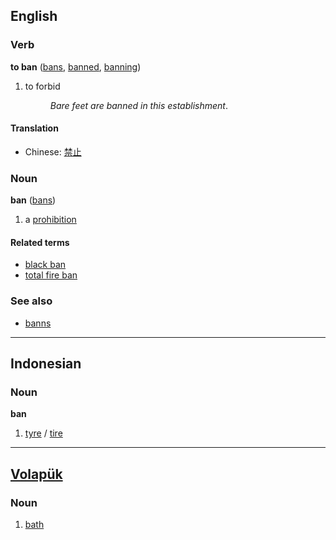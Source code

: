 ==English==
===Verb===
'''to ban''' ([[bans]], [[banned]], [[banning]])

#to forbid
#:''Bare feet are banned in this establishment''.

====Translation====
*Chinese: [[禁止]]

===Noun===
'''ban''' ([[bans]])

# a [[prohibition]]

====Related terms====
*[[black ban]]
*[[total fire ban]]

===See also===
*[[banns]]

----

==Indonesian==
===Noun===
'''ban'''

# [[tyre]] / [[tire]]

----
==[[Volapük]]== 
===Noun=== 

# [[bath]]